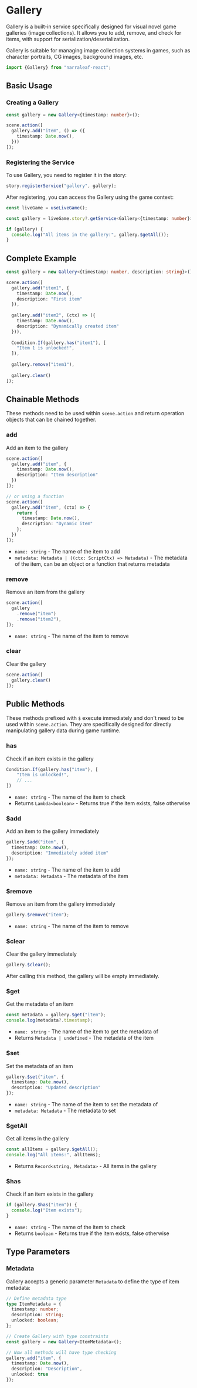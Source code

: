 
# Gallery

Gallery is a built-in service specifically designed for visual novel game galleries (image collections). It allows you to add, remove, and check for items, with support for serialization/deserialization.

Gallery is suitable for managing image collection systems in games, such as character portraits, CG images, background images, etc.

```typescript
import {Gallery} from "narraleaf-react";
```

## Basic Usage

### Creating a Gallery

```typescript
const gallery = new Gallery<{timestamp: number}>();

scene.action([
  gallery.add("item", () => ({
    timestamp: Date.now(),
  }))
]);
```

### Registering the Service

To use Gallery, you need to register it in the story:

```typescript
story.registerService("gallery", gallery);
```

After registering, you can access the Gallery using the game context:

```typescript
const liveGame = useLiveGame();

const gallery = liveGame.story?.getService<Gallery<{timestamp: number}>>("gallery");

if (gallery) {
  console.log("All items in the gallery:", gallery.$getAll());
}
```

## Complete Example

```typescript
const gallery = new Gallery<{timestamp: number, description: string}>();

scene.action([
  gallery.add("item1", {
    timestamp: Date.now(),
    description: "First item"
  }),
  
  gallery.add("item2", (ctx) => ({
    timestamp: Date.now(),
    description: "Dynamically created item"
  })),
  
  Condition.If(gallery.has("item1"), [
    "Item 1 is unlocked!",
  ]),
  
  gallery.remove("item1"),
  
  gallery.clear()
]);
```

## Chainable Methods

These methods need to be used within `scene.action` and return operation objects that can be chained together.

### add

<Steps>

Add an item to the gallery

```typescript
scene.action([
  gallery.add("item", {
    timestamp: Date.now(),
    description: "Item description"
  })
]);

// or using a function
scene.action([
  gallery.add("item", (ctx) => {
    return {
      timestamp: Date.now(),
      description: "Dynamic item"
    };
  })
]);
```

- `name: string` - The name of the item to add
- `metadata: Metadata | ((ctx: ScriptCtx) => Metadata)` - The metadata of the item, can be an object or a function that returns metadata

</Steps>

### remove

<Steps>

Remove an item from the gallery

```typescript
scene.action([
  gallery
    .remove("item")
    .remove("item2"),
]);
```

- `name: string` - The name of the item to remove

</Steps>

### clear

<Steps>

Clear the gallery

```typescript
scene.action([
  gallery.clear()
]);
```

</Steps>

## Public Methods

These methods prefixed with `$` execute immediately and don't need to be used within `scene.action`. They are specifically designed for directly manipulating gallery data during game runtime.

### has

<Steps>

Check if an item exists in the gallery

```typescript
Condition.If(gallery.has("item"), [
    "Item is unlocked!",
    // ...
])
```

- `name: string` - The name of the item to check
- Returns `Lambda<boolean>` - Returns true if the item exists, false otherwise

</Steps>

### $add

<Steps>

Add an item to the gallery immediately

```typescript
gallery.$add("item", {
  timestamp: Date.now(),
  description: "Immediately added item"
});
```

- `name: string` - The name of the item to add
- `metadata: Metadata` - The metadata of the item

</Steps>

### $remove

<Steps>

Remove an item from the gallery immediately

```typescript
gallery.$remove("item");
```

- `name: string` - The name of the item to remove

</Steps>

### $clear

<Steps>

Clear the gallery immediately

```typescript
gallery.$clear();
```

After calling this method, the gallery will be empty immediately.

</Steps>

### $get

<Steps>

Get the metadata of an item

```typescript
const metadata = gallery.$get("item");
console.log(metadata?.timestamp);
```

- `name: string` - The name of the item to get the metadata of
- Returns `Metadata | undefined` - The metadata of the item

</Steps>

### $set

<Steps>

Set the metadata of an item

```typescript
gallery.$set("item", {
  timestamp: Date.now(),
  description: "Updated description"
});
```

- `name: string` - The name of the item to set the metadata of
- `metadata: Metadata` - The metadata to set

</Steps>

### $getAll

<Steps>

Get all items in the gallery

```typescript
const allItems = gallery.$getAll();
console.log("All items:", allItems);
```

- Returns `Record<string, Metadata>` - All items in the gallery

</Steps>

### $has

<Steps>

Check if an item exists in the gallery

```typescript
if (gallery.$has("item")) {
  console.log("Item exists");
}
```

- `name: string` - The name of the item to check
- Returns `boolean` - Returns true if the item exists, false otherwise

</Steps>

## Type Parameters

### Metadata

Gallery accepts a generic parameter `Metadata` to define the type of item metadata:

```typescript
// Define metadata type
type ItemMetadata = {
  timestamp: number;
  description: string;
  unlocked: boolean;
};

// Create Gallery with type constraints
const gallery = new Gallery<ItemMetadata>();

// Now all methods will have type checking
gallery.add("item", {
  timestamp: Date.now(),
  description: "Description",
  unlocked: true
});
```
